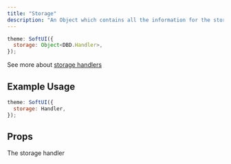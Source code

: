 ```yaml
---
title: "Storage"
description: "An Object which contains all the information for the storage."
---
```


```js
theme: SoftUI({
  storage: Object<DBD.Handler>,
});
```

See more about [storage handlers](/essentials/storage-handlers.mdx)

## Example Usage

```js
theme: SoftUI({
  storage: Handler,
});
```

## Props

<ParamField path="storage" type="object DBD.Handler" required>
  The storage handler
</ParamField>
